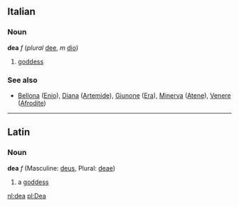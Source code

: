 ==Italian==
===Noun===
'''dea''' ''f'' (''plural'' [[dee]], ''m'' [[dio]])

# [[goddess]]

===See also===
* [[Bellona]] ([[Enio]]), [[Diana]] ([[Artemide]]), [[Giunone]] ([[Era#Italian|Era]]), [[Minerva]] ([[Atene]]), [[Venere]] ([[Afrodite]])

----

==Latin==
===Noun===
'''dea''' ''f'' (Masculine: [[deus]], Plural: [[deae]])

#a [[goddess]]

[[nl:dea]]
[[pl:Dea]]